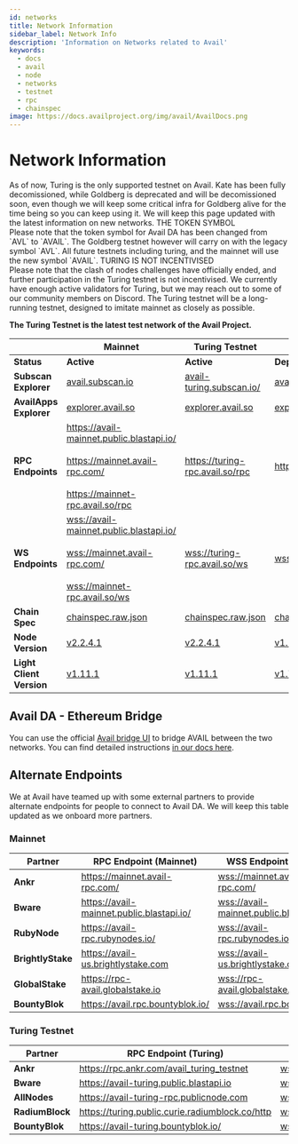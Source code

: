 ```yaml
---
id: networks
title: Network Information
sidebar_label: Network Info
description: 'Information on Networks related to Avail'
keywords:
  - docs
  - avail
  - node
  - networks
  - testnet
  - rpc
  - chainspec
image: https://docs.availproject.org/img/avail/AvailDocs.png
---
```



# Network Information

<Callout type="info">
As of now, Turing is the only supported testnet on Avail. Kate has been fully decomissioned, while Goldberg is deprecated and will be decomissioned soon, even though we will keep
some critical infra for Goldberg alive for the time being so you can keep using it.
We will keep this page updated with the latest information on new networks.
</Callout>

<Callout emoji="⚠️" type="warning">
THE TOKEN SYMBOL<br/>
Please note that the token symbol for Avail DA has been changed from `AVL` to `AVAIL`.
The Goldberg testnet however will carry on with the legacy symbol `AVL`.
All future testnets including turing, and the mainnet will use the new symbol `AVAIL`.
</Callout>

<Callout emoji="⚠️" type="warning">
TURING IS NOT INCENTIVISED<br/>
Please note that the clash of nodes challenges have officially ended, and
further participation in the Turing testnet is not incentivised.
We currently have enough active validators for Turing, but we may reach out
to some of our community members on Discord.
The Turing testnet will be a long-running testnet, designed to imitate
mainnet as closely as possible.
</Callout>

**The Turing Testnet is the latest test network of the Avail Project.**

|                          | **Mainnet**                                                                                                                     | **Turing Testnet**                                                                       | **Goldberg Testnet**                                                                 |
| ------------------------ | ------------------------------------------------------------------------------------------------------------------------------- | -----------------------------------------------------------------------------------------| ------------------------------------------------------------------------------------ | 
| **Status**               | **Active**                                                                                                                      | **Active**                                                                               | **Deprecated**                                                                       | 
| **Subscan Explorer**     | [<ins>avail.subscan.io</ins>](https://avail.subscan.io/)                                                                        | [<ins>avail-turing.subscan.io/</ins>](https://avail-turing.subscan.io/)          | [<ins>avail-goldberg.subscan.io/</ins>](https://avail-goldberg.subscan.io/)  |
| **AvailApps Explorer**   | [<ins>explorer.avail.so</ins>](https://explorer.avail.so/)                                                                      | [<ins>explorer.avail.so</ins>](https://explorer.avail.so/)                                        | [<ins>explorer.avail.so</ins>](https://explorer.avail.so/)                  |
| **RPC Endpoints**         | [<ins>https://avail-mainnet.public.blastapi.io/</ins>](https://avail-mainnet.public.blastapi.io/) <br/><br/> [<ins>https://mainnet.avail-rpc.com/</ins>](https://mainnet.avail-rpc.com/) <br/><br/>  [<ins>https://mainnet-rpc.avail.so/rpc</ins>](https://mainnet-rpc.avail.so/rpc)   | [<ins>https://turing-rpc.avail.so/rpc</ins>](https://turing-rpc.avail.so/rpc)            | [<ins>https://goldberg.avail.tools/api</ins>](https://goldberg.avail.tools/api)      |
| **WS Endpoints**          | [<ins>wss://avail-mainnet.public.blastapi.io/</ins>](wss://avail-mainnet.public.blastapi.io/) <br/><br/>  [<ins>wss://mainnet.avail-rpc.com/</ins>](wss://mainnet.avail-rpc.com/)  <br/><br/>    [<ins>wss://mainnet-rpc.avail.so/ws</ins>](https://mainnet-rpc.avail.so/ws)                       | [<ins>wss://turing-rpc.avail.so/ws</ins>](wss://turing-rpc.avail.so/ws)                  | [<ins>wss://goldberg.avail.tools/ws</ins>](wss://goldberg.avail.tools/ws)                                                                                                     |
| **Chain Spec**           | [<ins>chainspec.raw.json</ins>](https://raw.githubusercontent.com/availproject/avail/main/misc/genesis/mainnet.chain.spec.raw.json)                                                                                          | [<ins>chainspec.raw.json</ins>](https://github.com/availproject/avail/blob/main/misc/genesis/testnet.turing.chain.spec.raw.json) | [<ins>chainspec.raw.json</ins>](https://github.com/availproject/avail/blob/main/misc/genesis/testnet.goldberg.chain.raw.json)         |
| **Node Version**         | [<ins>v2.2.4.1</ins>](https://github.com/availproject/avail/releases/tag/v2.2.4.1)                                         | [<ins>v2.2.4.1</ins>](https://github.com/availproject/avail/releases/tag/v2.2.4.1)     | [<ins>v1.10.0.0</ins>](https://github.com/availproject/avail/releases/tag/v1.10.0.0) |
| **Light Client Version** | [<ins>v1.11.1</ins>](https://github.com/availproject/avail-light/releases/tag/avail-light-client-v1.11.1)                    | [<ins>v1.11.1</ins>](https://github.com/availproject/avail-light/releases/tag/avail-light-client-v1.11.1)     | [<ins>v1.7.6</ins>](https://github.com/availproject/avail-light/releases/tag/v1.7.6) |

## Avail DA - Ethereum Bridge

You can use the official [Avail bridge UI](https://bridge.availproject.org/) to bridge AVAIL between the two networks.
You can find detailed instructions [in our docs here](/docs/end-user-guide/vectorx).

## Alternate Endpoints

We at Avail have teamed up with some external partners to provide alternate endpoints for
people to connect to Avail DA. We will keep this table updated as we onboard more partners.

### Mainnet

| **Partner**              | **RPC Endpoint (Mainnet)**                                                                        | **WSS Endpoint (Mainnet)**                                                                    |
| ------------------------ | --------------------------------------------------------------------------------------------------| ----------------------------------------------------------------------------------------------|
| **Ankr**                 | [<ins>https://mainnet.avail-rpc.com/</ins>](https://mainnet.avail-rpc.com/)                       | [<ins>wss://mainnet.avail-rpc.com/</ins>](wss://mainnet.avail-rpc.com/)           |
| **Bware**                | [<ins>https://avail-mainnet.public.blastapi.io/</ins>](https://avail-mainnet.public.blastapi.io/) | [<ins>wss://avail-mainnet.public.blastapi.io/</ins>](wss://avail-mainnet.public.blastapi.io/) | 
| **RubyNode**             | [<ins>https://avail-rpc.rubynodes.io/</ins>](https://avail-rpc.rubynodes.io/)                     | [<ins>wss://avail-rpc.rubynodes.io/</ins>](wss://avail-rpc.rubynodes.io/)                     | 
| **BrightlyStake**        | [<ins>https://avail-us.brightlystake.com</ins>](https://avail-us.brightlystake.com)               | [<ins>wss://avail-us.brightlystake.com</ins>](wss://avail-us.brightlystake.com)               | 
| **GlobalStake**          | [<ins>https://rpc-avail.globalstake.io</ins>](https://rpc-avail.globalstake.io)                   | [<ins>wss://rpc-avail.globalstake.io</ins>](wss://rpc-avail.globalstake.io)                   | 
| **BountyBlok**           | [<ins>https://avail.rpc.bountyblok.io/</ins>](https://avail.rpc.bountyblok.io/)                 | [<ins>wss://avail.rpc.bountyblok.io/</ins>](wss://avail.rpc.bountyblok.io/)                 | 

### Turing Testnet

| **Partner**              | **RPC Endpoint (Turing)**                                                                         | **WSS Endpoint (Turing)**                                                                 |
| ------------------------ | --------------------------------------------------------------------------------------------------| ------------------------------------------------------------------------------------------|
| **Ankr**                 | [<ins>https://rpc.ankr.com/avail_turing_testnet</ins>](https://rpc.ankr.com/avail_turing_testnet) | [<ins>wss://turing-testnet.avail-rpc.com</ins>](wss://turing-testnet.avail-rpc.com)       |
| **Bware**                | [<ins>https://avail-turing.public.blastapi.io</ins>](https://avail-turing.public.blastapi.io)     | [<ins>wss://avail-turing.public.blastapi.io</ins>](wss://avail-turing.public.blastapi.io) |
| **AllNodes**             | [<ins>https://avail-turing-rpc.publicnode.com</ins>](https://avail-turing-rpc.publicnode.com)     | [<ins>wss://avail-turing-rpc.publicnode.com</ins>](wss://avail-turing-rpc.publicnode.com) |
| **RadiumBlock**          | [<ins>https://turing.public.curie.radiumblock.co/http</ins>](https://turing.public.curie.radiumblock.co/http)     | [<ins>wss://turing.public.curie.radiumblock.co/ws</ins>](wss://turing.public.curie.radiumblock.co/ws) |
| **BountyBlok**           | [<ins>https://avail-turing.bountyblok.io/</ins>](https://avail-turing.bountyblok.io/)             | [<ins>wss://avail-turing.bountyblok.io</ins>](wss://avail-turing.bountyblok.io)           |

